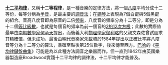 '''[[十二平均律|十二平均律]]'''，又稱'''十二等程律'''，是一種音樂的定律方法，將一個[[八度|八度]]平均分成十二等份，每等分稱為[[半音|半音]]，是最主要的[[調音|調音法]]；在[[鋼琴|鋼琴]]上表現為7個白鍵與5個黑鍵的組合。音高八度音即為原音的二倍[[頻率|頻率]]，八度音的頻率分為十二等分，即是分為十二個[[等比級數|等比級數]]，也就是每個音的頻率為前一個音的[[2的12次方根|2的12次方根]]；此數的實際值最早由[[南朝|南朝]][[數學家|數學家]][[何承天|何承天]]提出，而後義大利[[物理學家|物理學家]][[伽利略|伽利略]]的父親文森佐曾試圖求其精確值，但未成功，最後由[[明代|明代]]音樂家[[朱載堉|朱載堉]]於1584年提出以正確比率將八度音等分為十二等分的算法，準確至點後第25位數字，後來傳至西方。[[巴哈|巴哈]]的《[[平均律鍵盤曲集|平均律鍵盤曲集]]》可能是為以此種方法調音之樂器而作。但一直到1842年由英國樂器製造廠Broadwood實踐十二平均律的調律法，十二平均律才能普及。